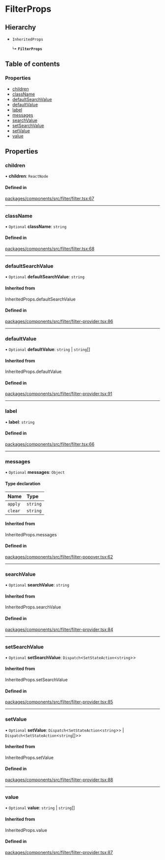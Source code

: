 # FilterProps

## Hierarchy

- `InheritedProps`

  ↳ **`FilterProps`**

## Table of contents

### Properties

- [children](props.md#children)
- [className](props.md#classname)
- [defaultSearchValue](props.md#defaultsearchvalue)
- [defaultValue](props.md#defaultvalue)
- [label](props.md#label)
- [messages](props.md#messages)
- [searchValue](props.md#searchvalue)
- [setSearchValue](props.md#setsearchvalue)
- [setValue](props.md#setvalue)
- [value](props.md#value)

## Properties

### children

• **children**: `ReactNode`

#### Defined in

[packages/components/src/filter/filter.tsx:67](https://github.com/vtex/shoreline/blob/9cdfd7505/packages/components/src/filter/filter.tsx#L67)

---

### className

• `Optional` **className**: `string`

#### Defined in

[packages/components/src/filter/filter.tsx:68](https://github.com/vtex/shoreline/blob/9cdfd7505/packages/components/src/filter/filter.tsx#L68)

---

### defaultSearchValue

• `Optional` **defaultSearchValue**: `string`

#### Inherited from

InheritedProps.defaultSearchValue

#### Defined in

[packages/components/src/filter/filter-provider.tsx:86](https://github.com/vtex/shoreline/blob/9cdfd7505/packages/components/src/filter/filter-provider.tsx#L86)

---

### defaultValue

• `Optional` **defaultValue**: `string` \| `string`[]

#### Inherited from

InheritedProps.defaultValue

#### Defined in

[packages/components/src/filter/filter-provider.tsx:91](https://github.com/vtex/shoreline/blob/9cdfd7505/packages/components/src/filter/filter-provider.tsx#L91)

---

### label

• **label**: `string`

#### Defined in

[packages/components/src/filter/filter.tsx:66](https://github.com/vtex/shoreline/blob/9cdfd7505/packages/components/src/filter/filter.tsx#L66)

---

### messages

• `Optional` **messages**: `Object`

#### Type declaration

| Name    | Type     |
| :------ | :------- |
| `apply` | `string` |
| `clear` | `string` |

#### Inherited from

InheritedProps.messages

#### Defined in

[packages/components/src/filter/filter-popover.tsx:62](https://github.com/vtex/shoreline/blob/9cdfd7505/packages/components/src/filter/filter-popover.tsx#L62)

---

### searchValue

• `Optional` **searchValue**: `string`

#### Inherited from

InheritedProps.searchValue

#### Defined in

[packages/components/src/filter/filter-provider.tsx:84](https://github.com/vtex/shoreline/blob/9cdfd7505/packages/components/src/filter/filter-provider.tsx#L84)

---

### setSearchValue

• `Optional` **setSearchValue**: `Dispatch`\<`SetStateAction`\<`string`\>\>

#### Inherited from

InheritedProps.setSearchValue

#### Defined in

[packages/components/src/filter/filter-provider.tsx:85](https://github.com/vtex/shoreline/blob/9cdfd7505/packages/components/src/filter/filter-provider.tsx#L85)

---

### setValue

• `Optional` **setValue**: `Dispatch`\<`SetStateAction`\<`string`\>\> \| `Dispatch`\<`SetStateAction`\<`string`[]\>\>

#### Inherited from

InheritedProps.setValue

#### Defined in

[packages/components/src/filter/filter-provider.tsx:88](https://github.com/vtex/shoreline/blob/9cdfd7505/packages/components/src/filter/filter-provider.tsx#L88)

---

### value

• `Optional` **value**: `string` \| `string`[]

#### Inherited from

InheritedProps.value

#### Defined in

[packages/components/src/filter/filter-provider.tsx:87](https://github.com/vtex/shoreline/blob/9cdfd7505/packages/components/src/filter/filter-provider.tsx#L87)
